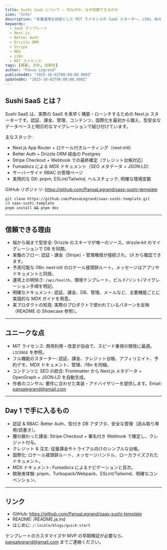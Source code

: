 ```yaml
---
title: Sushi SaaS について — 何なのか、なぜ信頼できるのか
icon: "Info"
description: "本番運用を前提とした MIT ライセンスの SaaS スターター。i18n、Better Auth、Drizzle ORM、Stripe 課金、MDX ドキュメント、RBAC 管理画面、実用的な DX を同梱。クローンして拡張して、安心して使えます。"
keywords:
  - SaaS テンプレート
  - Next.js
  - Better Auth
  - Drizzle ORM
  - Stripe
  - MDX
  - i18n
  - MIT ライセンス
tags: [概要, 方針, 信頼性]
author: "Pansa Legrand"
publishedAt: "2025-10-02T00:00:00.000Z"
updatedAt: "2025-10-02T00:00:00.000Z"
---
```


## Sushi SaaS とは？

Sushi SaaS は、実際の SaaS を素早く構築・ローンチするための Next.js スターターです。認証、課金、管理、コンテンツ、国際化を最初から備え、型安全なデータベースと明示的なマイグレーションで結び付けています。

主なスタック:

- Next.js App Router + ロケール付きルーティング（next‑intl）
- Better Auth + Drizzle ORM 経由の Postgres
- Stripe Checkout + Webhook での最終確定（クレジット台帳対応）
- Fumadocs による MDX ドキュメント（SEO メタデータ + JSON‑LD）
- サーバーサイド RBAC の管理ページ
- 実用的な DX: pnpm, ESLint/Tailwind, ヘルスチェック, 明確な環境変数

GitHub リポジトリ: https://github.com/PansaLegrand/saas-sushi-template

```bash
git clone https://github.com/PansaLegrand/saas-sushi-template.git
cd saas-sushi-template
pnpm install && pnpm dev
```

---

## 信頼できる理由

- 端から端まで型安全: Drizzle のスキーマが唯一のソース。drizzle‑kit のマイグレーションで DB を同期。
- 実働のフロー: 認証・課金（Stripe）・管理権限が接続され、UI から確認できます。
- 予測可能な i18n: next‑intl のロケール接頭辞ルート。メッセージはアプリやドキュメントと同居。
- 運用上の明快さ: `/api/health`、環境テンプレート、ビルド/リント/マイグレーション手順を明記。
- 明確なドキュメント: 認証、課金、DB、管理、メールなど、主要機能ごとに実践的な MDX ガイドを用意。
- 実プロダクトの知見: 実際のプロダクトで使われているパターンを反映（README の Showcase 参照）。

---

## ユニークな点

- MIT ライセンス: 商用利用・改変が自由で、スピード重視の開発に最適。`LICENSE` を参照。
- フル機能のスターター: 認証、課金、クレジット台帳、アフィリエイト、予約デモ、MDX ドキュメント、管理、i18n を同梱。
- コンテンツと SEO の統合: Frontmatter から Next.js メタデータ + OpenGraph + JSON‑LD を自動生成。
- 作者のコンサル: 要件に合わせた実装・アドバイザリーを提供します。Email: pansalegrand@gmail.com

---

## Day 1 で手に入るもの

- 認証 & RBAC: Better Auth、型付き DB アダプタ、安全な管理（読み取り専用/読書き）。
- 腰の据わった課金: Stripe Checkout + 署名付き Webhook で確定し、クレジット付与。
- クレジット & 注文: 従量課金やトライアル向けのシンプルな台帳。
- 国際化: ロケール接頭辞ルート、メッセージバンドル、ローカライズされたドキュメント。
- MDX ドキュメント: Fumadocs によるナビゲーションと目次。
- 開発者体験: pnpm、Turbopack/Webpack、ESLint/Tailwind、明確なコンベンション。

---

## リンク

- GitHub: https://github.com/PansaLegrand/saas-sushi-template
- README: /README.ja.md
- はじめに: `/:locale/blogs/quick-start`

テンプレートのカスタマイズや MVP の早期検証が必要なら、pansalegrand@gmail.com までご連絡ください。
